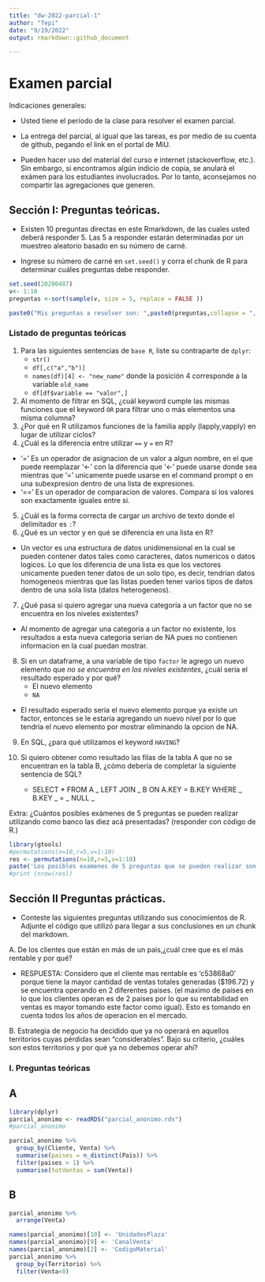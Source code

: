 ```yaml
---
title: "dw-2022-parcial-1"
author: "Tepi"
date: "9/19/2022"
output: rmarkdown::github_document

---
```


# Examen parcial

Indicaciones generales:

* Usted tiene el período de la clase para resolver el examen parcial.
* La entrega del parcial, al igual que las tareas, es por medio de su cuenta de github, pegando el link en el portal de MiU.


* Pueden hacer uso del material del curso e internet (stackoverflow, etc.). Sin embargo, si encontramos algún indicio de copia, se anulará el exámen para los estudiantes involucrados. Por lo tanto, aconsejamos no compartir las agregaciones que generen. 

## Sección I: Preguntas teóricas.

* Existen 10 preguntas directas en este Rmarkdown, de las cuales usted deberá responder 5. Las 5 a responder estarán determinadas por un muestreo aleatorio basado en su número de carné.

* Ingrese su número de carné en  `set.seed()` y corra el chunk de R para determinar cuáles preguntas debe responder.


```r

set.seed(20200487) 
v<- 1:10
preguntas <-sort(sample(v, size = 5, replace = FALSE ))

paste0("Mis preguntas a resolver son: ",paste0(preguntas,collapse = ", "))

```


### Listado de preguntas teóricas

1. Para las siguientes sentencias de `base R`, liste su contraparte de `dplyr`:
    * `str()`
    * `df[,c("a","b")]`
    * `names(df)[4] <- "new_name"` donde la posición 4 corresponde a la variable `old_name`
    * `df[df$variable == "valor",]`
    
    
2. Al momento de filtrar en SQL, ¿cuál keyword cumple las mismas funciones que el keyword `OR`  para filtrar uno o más elementos una misma columna?
3. ¿Por qué en R utilizamos funciones de la familia apply (lapply,vapply) en lugar de utilizar ciclos?
4. ¿Cuál es la diferencia entre utilizar `==` y `=` en R?
* '=' Es un operador de asignacion de un valor a algun nombre, en el que puede reemplazar '<-' con la diferencia que '<-' puede usarse donde sea mientras que '=' unicamente puede usarse en el command prompt o en una subexpresion dentro de una lista de expresiones.
* '==' Es un operador de comparacion de valores. Compara si los valores son exactamente iguales entre si.

5. ¿Cuál es la forma correcta de cargar un archivo de texto donde el delimitador es `:`?
6. ¿Qué es un vector y en qué se diferencia en una lista en R?
* Un vector es una estructura de datos unidimensional en la cual se pueden contener datos tales como caracteres, datos numericos o datos logicos. Lo que los diferencia de una lista es que los vectores unicamente pueden tener datos de un solo tipo, es decir, tendrian datos homogeneos mientras que las listas pueden tener varios tipos de datos dentro de una sola lista (datos heterogeneos).
7. ¿Qué pasa si quiero agregar una nueva categoría a un factor que no se encuentra en los niveles existentes?
* Al momento de agregar una categoria a un factor no existente, los resultados a esta nueva categoria serian de NA pues no contienen informacion en la cual puedan mostrar.
8. Si en un dataframe, a una variable de tipo `factor` le agrego un nuevo elemento que *no se encuentra en los niveles existentes*, ¿cuál sería el resultado esperado y por qué?
    * El nuevo elemento
    * `NA`
* El resultado esperado seria el nuevo elemento porque ya existe un factor, entonces se le estaria agregando un nuevo nivel por lo que tendria el nuevo elemento por mostrar eliminando la opcion de NA.
9. En SQL, ¿para qué utilizamos el keyword `HAVING`?
10. Si quiero obtener como resultado las filas de la tabla A que no se encuentran en la tabla B, ¿cómo debería de completar la siguiente sentencia de SQL?

    * SELECT * FROM A _ LEFT JOIN _ B ON A.KEY = B.KEY WHERE _ B.KEY _ = _ NULL _
  
Extra: ¿Cuántos posibles exámenes de 5 preguntas se pueden realizar utilizando como banco las diez acá presentadas?
(responder con código de R.)

```r
library(gtools)
#permutations(n=10,r=5,v=1:10)
res <- permutations(n=10,r=5,v=1:10)
paste('Los posibles examenes de 5 preguntas que se pueden realizar son:', nrow(res), sep=" ")
#print (nrow(res))
```


## Sección II Preguntas prácticas.


* Conteste las siguientes preguntas utilizando sus conocimientos de R. Adjunte el código que utilizó para llegar a sus conclusiones en un chunk del markdown.

A. De los clientes que están en más de un país,¿cuál cree que es el más rentable y por qué?

* RESPUESTA: Considero que el cliente mas rentable es 'c53868a0' porque tiene la mayor cantidad de ventas totales generadas ($196.72) y se encuentra operando en 2 diferentes paises. (el maximo de paises en lo que los clientes operan es de 2 paises por lo que su rentabilidad en ventas es mayor tomando este factor como igual). Esto es tomando en cuenta todos los años de operacion en el mercado.

B. Estrategia de negocio ha decidido que ya no operará en aquellos territorios cuyas pérdidas sean "considerables". Bajo su criterio, ¿cuáles son estos territorios y por qué ya no debemos operar ahí?


### I. Preguntas teóricas


## A

```r
library(dplyr)
parcial_anonimo <- readRDS("parcial_anonimo.rds")
#parcial_anonimo
```


```r
parcial_anonimo %>%
  group_by(Cliente, Venta) %>%
  summarise(paises = n_distinct(Pais)) %>%
  filter(paises > 1) %>%
  summarise(totVentas = sum(Venta))

```




## B

```r
parcial_anonimo %>%
  arrange(Venta)
```


```r
names(parcial_anonimo)[10] <- 'UnidadesPlaza'
names(parcial_anonimo)[9] <- 'CanalVenta'
names(parcial_anonimo)[2] <- 'CodigoMaterial'
parcial_anonimo %>%
  group_by(Territorio) %>%
  filter(Venta<0)

```

